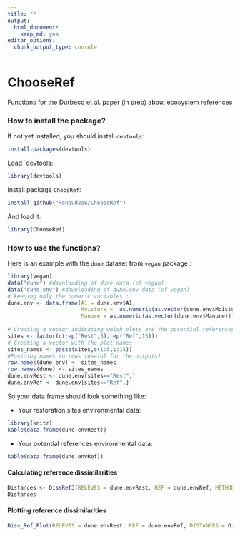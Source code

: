 ```yaml
---
title: ""
output: 
  html_document:
    keep_md: yes
editor_options: 
  chunk_output_type: console
---
```


# ChooseRef
Functions for the Durbecq et al. paper (in prep) about ecosystem references


### How to install the package?

If not yet installed, you should install `devtools`:

```r
install.packages(devtools)
```

Load `devtools:

```r
library(devtools) 
```

Install package `ChoosRef`:

```r
install_github("RenaudJau/ChooseRef")
```

And load it:

```r
library(ChooseRef)
```


### How to use the functions?

Here is an example with the `dune` dataset from `vegan` package :

```r
library(vegan)
data("dune") #downloading of dune data (cf vegan)
data("dune.env") #downloading of dune.env data (cf vegan)
# keeping only the numeric variables :
dune.env <- data.frame(A1 = dune.env$A1, 
                       Moisture =  as.numeric(as.vector(dune.env$Moisture)),
                       Manure = as.numeric(as.vector(dune.env$Manure)))
                                          
# Creating a vector indicating which plots are the potential references and which ones are the restored sites
sites <- factor(c(rep("Rest",5),rep("Ref",15)))
# Creating a vector with the plot names
sites_names <- paste(sites,c(1:5,1:15))
#Poviding names to rows (useful for the outputs)
row.names(dune.env) <- sites_names
row.names(dune) <- sites_names
dune.envRest <- dune.env[sites=="Rest",]
dune.envRef <- dune.env[sites=="Ref",]
```

So your data.frame should look something like:

* Your restoration sites environmental data:
```r
library(knitr)
kable(data.frame(dune.envRest))
```

* Your potential references environmental data:
```r
kable(data.frame(dune.envRef))
```

#### Calculating reference dissimilarities

```r
Distances <- DissRef3(RELEVES = dune.envRest, REF = dune.envRef, METHOD = "euclidean", DUPLICATES = FALSE)
Distances
```

#### Plotting reference dissimilarities

```r
Diss_Ref_Plot(RELEVES = dune.envRest, REF = dune.envRef, DISTANCES = Distances, LINK_NUMBER = "N_REF", N_REF = 3)
```


